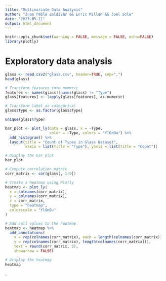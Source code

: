 ---
title: "Multivariate Data Analysis"
author: "Juan Pablo Zaldivar && Enric Millan && Joel Sole"
date: "2023-05-11"
output: html_document
---

```{r setup, include=F, warnings=F, echo=F}
knitr::opts_chunk$set(warning = FALSE, message = FALSE, echo=FALSE)
library(plotly)
```

# Exploratory data analysis

```{r}
glass <- read.csv2("glass.csv", header=TRUE, sep=",")
head(glass)
```

```{r}
# Transform features into numeric
features <- names(glass)[names(glass) != "Type"]
glass[features] <- lapply(glass[features], as.numeric)

# Transform label as categorical
glass$Type <- as.factor(glass$Type)
```

```{r}
unique(glass$Type)
```


```{r}
bar_plot <- plot_ly(data = glass, x = ~Type,
                    color = ~Type, colors = "YlGnBu") %>%
  add_histogram() %>%
  layout(title = "Count of Types in Glass Dataset",
         xaxis = list(title = "Type"), yaxis = list(title = "Count"))

# Display the bar plot
bar_plot
```

```{r}
# Compute correlation matrix
corr_matrix <- cor(glass[, 1:9])

# Create a heatmap using Plotly
heatmap <- plot_ly(
  x = colnames(corr_matrix),
  y = colnames(corr_matrix),
  z = corr_matrix,
  type = "heatmap",
  colorscale = "YlGnBu"
)

# Add cell values to the heatmap
heatmap <- heatmap %>%
  add_annotations(
    x = rep(colnames(corr_matrix), each = length(colnames(corr_matrix))),
    y = rep(colnames(corr_matrix), length(colnames(corr_matrix))),
    text = round(corr_matrix, 2),
    showarrow = FALSE)

# Display the heatmap
heatmap
```













.
